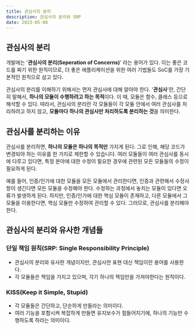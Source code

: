 ```yaml
---
title: 관심사의 분리
description: 관심사의 분리와 SRP
date: 2023-05-08
---
```


## 관심사의 분리

개발에는 '**관심사의 분리(Seperation of Concerns)**' 라는 용어가 있다. 이는 좋은 코드를 짜기 위한 원칙이므로, 더 좋은 애플리케이션을 위한 여러 기법들도 SoC를 가장 기본적인 원칙으로 삼고 있다.

관심사의 분리를 이해하기 위해서는 먼저 관심사에 대해 알아야 한다. '**관심사**'란, 간단히 말해서, **하나의 모듈이 수행하려고 하는 목적**이다. 이 때, 모듈은 함수, 클래스 등으로 해석할 수 있다.
따라서, 관심사의 분리란 각 모듈들이 각 모듈 안에서 여러 관심사를 처리하려고 하지 않고, **모듈마다 하나의 관심사만 처리하도록 분리하는 것**을 의미한다.

## 관심사를 분리하는 이유

관심사를 분리하면, **하나의 모듈은 하나의 목적만** 가지게 된다. 그로 인해, 해당 코드가 변경되야 하는 이유를 한 가지로 제한할 수 있습니다.
여러 모듈들이 여러 관심사를 동시에 다루고 있다면, 특정 분야에 대한 수정이 필요한 경우에 관련된 모든 모듈들의 수정이 필요하게 된다.

예를 들어, 인증/인가에 대한 모듈을 모든 모듈에서 관리한다면, 인증과 관련해서 수정사항이 생긴다면 모든 모듈을 수정해야 한다.
수정하는 과정에서 놓치는 모듈이 있다면 오류가 발생하게 된다. 하지만, 인증/인가에 대한 핵심 모듈이 존재하고, 다른 모듈에서 그 모듈을 이용한다면, 핵심 모듈만 수정하여 관리할 수 있다.
그러므로, 관심사를 분리해야 한다.

## 관심사의 분리와 유사한 개념들

### 단일 책임 원칙(SRP: Single Responsibility Principle)

- 관심사의 분리와 유사한 개념이지만, 관심사란 표현 대신 책임이란 용어를 사용한다.
- 각 모듈들은 책임을 가지고 있으며, 각기 하나의 책임만을 가져야한다는 원칙이다.

### KISS(Keep it Simple, Stupid)

- 각 모듈들은 간단하고, 단순하게 만들라는 의미이다.
- 여러 기능을 포함시켜 복잡하게 만들면 유지보수가 힘들어지기에, 하나의 기능만 수행하도록 하라는 의미이다.

